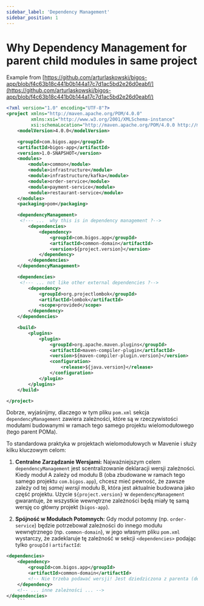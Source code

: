 ```yaml
---
sidebar_label: 'Dependency Management'
sidebar_position: 1
---
```


# Why Dependency Management for parent child modules in same project


Example from [https://github.com/arturlaskowski/bigos-app/blob/f4c63b18c441b0b144a17c7d1ac5bd2e26d0eabf/](https://github.com/arturlaskowski/bigos-app/blob/f4c63b18c441b0b144a17c7d1ac5bd2e26d0eabf/)

```xml
<?xml version="1.0" encoding="UTF-8"?>
<project xmlns="http://maven.apache.org/POM/4.0.0"
         xmlns:xsi="http://www.w3.org/2001/XMLSchema-instance"
         xsi:schemaLocation="http://maven.apache.org/POM/4.0.0 http://maven.apache.org/xsd/maven-4.0.0.xsd">
    <modelVersion>4.0.0</modelVersion>

    <groupId>com.bigos.app</groupId>
    <artifactId>bigos-app</artifactId>
    <version>1.0-SNAPSHOT</version>
    <modules>
        <module>common</module>
        <module>infrastructure</module>
        <module>infrastructure/kafka</module>
        <module>order-service</module>
        <module>payment-service</module>
        <module>restaurant-service</module>
    </modules>
    <packaging>pom</packaging>

    <dependencyManagement>
     <!--- ...  why this is in dependency management ?-->
        <dependencies>
            <dependency>
                <groupId>com.bigos.app</groupId>
                <artifactId>common-domain</artifactId>
                <version>${project.version}</version>
            </dependency>
        </dependencies>
    </dependencyManagement>

    <dependencies>
     <!--- ... not like other external dependencies ?-->
        <dependency>
            <groupId>org.projectlombok</groupId>
            <artifactId>lombok</artifactId>
            <scope>provided</scope>
        </dependency>
    </dependencies>

    <build>
        <plugins>
            <plugin>
                <groupId>org.apache.maven.plugins</groupId>
                <artifactId>maven-compiler-plugin</artifactId>
                <version>${maven-compiler-plugin.version}</version>
                <configuration>
                    <release>${java.version}</release>
                </configuration>
            </plugin>
        </plugins>
    </build>

</project>
```

Dobrze, wyjaśnijmy, dlaczego w tym pliku `pom.xml` sekcja `dependencyManagement` zawiera zależności, które są w rzeczywistości modułami budowanymi w ramach tego samego projektu wielomodułowego (tego parent POMa).

To standardowa praktyka w projektach wielomodułowych w Mavenie i służy kilku kluczowym celom:

1.  **Centralne Zarządzanie Wersjami:** Najważniejszym celem `dependencyManagement` jest scentralizowanie deklaracji wersji zależności. Kiedy moduł A zależy od modułu B (oba zbudowane w ramach tego samego projektu `com.bigos.app`), chcesz mieć pewność, że zawsze zależy od tej *samej wersji* modułu B, która jest aktualnie budowana jako część projektu. Użycie ``${project.version}`` w `dependencyManagement` gwarantuje, że wszystkie wewnętrzne zależności będą miały tę samą wersję co główny projekt (`bigos-app`).

2.  **Spójność w Modułach Potomnych:** Gdy moduł potomny (np. `order-service`) będzie potrzebował zależności do innego modułu wewnętrznego (np. `common-domain`), w jego własnym pliku `pom.xml` wystarczy, że zadeklaruje tę zależność w sekcji `<dependencies>` podając tylko `groupId` i `artifactId`:
```xml
<dependencies>
    <dependency>
        <groupId>com.bigos.app</groupId>
        <artifactId>common-domain</artifactId>
        <!-- Nie trzeba podawać wersji! Jest dziedziczona z parenta (dependencyManagement) -->
    </dependency>
    <!-- ... inne zależności ... -->
</dependencies>
    ```